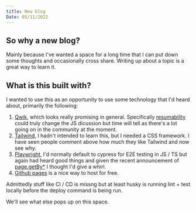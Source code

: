 ```yaml
---
title: New blog
Date: 05/11/2022
---
```


<article class="prose prose-zinc prose-xl prose-headings:underline prose-a:text-blue-600">
  
# So why a new blog?

Mainly because I've wanted a space for a long time that I can put down some thoughts
and occasionally cross share. Writing up about a topic is a great way to learn it.

## What is this built with?

I wanted to use this as an opportunity to use some technology that I'd heard about, primarily the following:

1. [Qwik](https://qwik.builder.io/), which looks really promising in general. Specifically [resumability](https://qwik.builder.io/docs/concepts/resumable/) could truly change the JS dicussion but time will tell as there's a lot going on in the community at the moment.
2. [Tailwind](https://tailwindcss.com/), I hadn't intended to learn this, but I needed a CSS framework. I have seen people comment above how much they like Tailwind and now see why.
3. [Playwright](https://playwright.dev/), I'd normally default to cypress for E2E testing in JS / TS but again had heard good things and given the recent announcement of [page.getBy\*](https://github.com/microsoft/playwright/releases/tag/v1.27.0) I thought I'd give a whirl.
4. [Github pages](https://pages.github.com/) is a nice way to host for free.

Admittedly stuff like CI / CD is missng but at least husky is running lint + test locally before the deploy command is being run.

We'll see what else pops up on this space.

</article>
